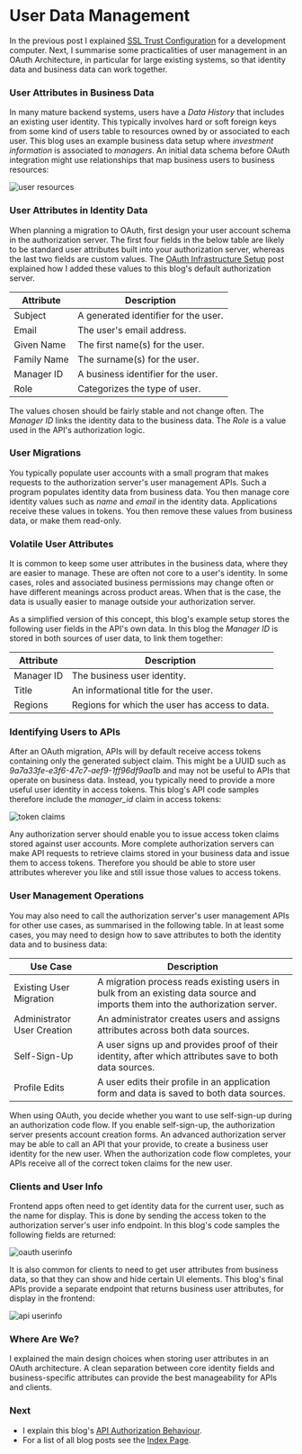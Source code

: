 # User Data Management

In the previous post I explained <a href='developer-ssl-setup.mdx'>SSL Trust Configuration</a> for a development computer. Next, I summarise some practicalities of user management in an OAuth Architecture, in particular for large existing systems, so that identity data and business data can work together.

 ### User Attributes in Business Data

In many mature backend systems, users have a *Data History* that includes an existing user identity. This typically involves hard or soft foreign keys from some kind of users table to resources owned by or associated to each user. This blog uses an example business data setup where *investment information* is associated to *managers*. An initial data schema before OAuth integration might use relationships that map business users to business resources:

![user resources](../images/120/user-resources.jpg)

### User Attributes in Identity Data

When planning a migration to OAuth, first design your user account schema in the authorization server. The first four fields in the below table are likely to be standard user attributes built into your authorization server, whereas the last two fields are custom values. The <a href='oauth-infrastructure-setup.mdx'>OAuth Infrastructure Setup</a> post explained how I added these values to this blog's default authorization server.

| Attribute | Description |
| --------- | ----------- |
| Subject | A generated identifier for the user. |
| Email | The user's email address. |
| Given Name | The first name(s) for the user. |
| Family Name | The surname(s) for the user. |
| Manager ID | A business identifier for the user. |
| Role | Categorizes the type of user. |

The values chosen should be fairly stable and not change often. The *Manager ID* links the identity data to the business data. The *Role* is a value used in the API's authorization logic.

### User Migrations

You typically populate user accounts with a small program that makes requests to the authorization server's user management APIs. Such a program populates identity data from business data. You then manage core identity values such as *name* and *email* in the identity data. Applications receive these values in tokens. You then remove these values from business data, or make them read-only.

### Volatile User Attributes

It is common to keep some user attributes in the business data, where they are easier to manage. These are often not core to a user's identity. In some cases, roles and associated business permissions may change often or have different meanings across product areas. When that is the case, the data is usually easier to manage outside your authorization server.

As a simplified version of this concept, this blog's example setup stores the following user fields in the API's own data. In this blog the *Manager ID* is stored in both sources of user data, to link them together:

| Attribute | Description |
| --------- | ----------- |
| Manager ID | The business user identity. |
| Title | An informational title for the user. |
| Regions | Regions for which the user has access to data. |

### Identifying Users to APIs

After an OAuth migration, APIs will by default receive access tokens containing only the generated subject claim. This might be a UUID such as *9a7a33fe-e3f6-47c7-aef9-1ff96df9aa1b* and may not be useful to APIs that operate on business data. Instead, you typically need to provide a more useful user identity in access tokens. This blog's API code samples therefore include the *manager_id* claim in access tokens:

![token claims](../images/120/token-claims.jpg)

Any authorization server should enable you to issue access token claims stored against user accounts. More complete authorization servers can make API requests to retrieve claims stored in your business data and issue them to access tokens. Therefore you should be able to store user attributes wherever you like and still issue those values to access tokens.

### User Management Operations

You may also need to call the authorization server's user management APIs for other use cases, as summarised in the following table. In at least some cases, you may need to design how to save attributes to both the identity data and to business data:

| Use Case | Description |
| -------- | ----------- |
| Existing User Migration | A migration process reads existing users in bulk from an existing data source and imports them into the authorization server. |
| Administrator User Creation | An administrator creates users and assigns attributes across both data sources. |
| Self-Sign-Up | A user signs up and provides proof of their identity, after which attributes save to both data sources. |
| Profile Edits | A user edits their profile in an application form and data is saved to both data sources. |

When using OAuth, you decide whether you want to use self-sign-up during an authorization code flow. If you enable self-sign-up, the authorization server presents account creation forms. An advanced authorization server may be able to call an API that your provide, to create a business user identity for the new user. When the authorization code flow completes, your APIs receive all of the correct token claims for the new user.

### Clients and User Info

Frontend apps often need to get identity data for the current user, such as the name for display. This is done by sending the access token to the authorization server's user info endpoint. In this blog's code samples the following fields are returned:

![oauth userinfo](../images/120/oauth-userinfo.jpg?v=20240822)

It is also common for clients to need to get user attributes from business data, so that they can show and hide certain UI elements. This blog's final APIs provide a separate endpoint that returns business user attributes, for display in the frontend:

![api userinfo](../images/120/api-userinfo.jpg?v=20240822)

### Where Are We?

I explained the main design choices when storing user attributes in an OAuth architecture. A clean separation between core identity fields and business-specific attributes can provide the best manageability for APIs and clients.

### Next

- I explain this blog's <a href='api-authorization-design.mdx'>API Authorization Behaviour</a>.
- For a list of all blog posts see the <a href='index.mdx'>Index Page</a>.
